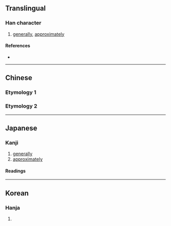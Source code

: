 {{character info/new}}
==Translingual==

===Han character===
{{Han char|rn=75|rad=木|as=10|sn=14|four=|canj=HUD,XHUD|ids=⿱既木,⿱旣木}}

# [[generally]], [[approximately]]

====References====
* {{Han ref|kx=0547.060|dkj=15363|dj=0935.030|hdz=21257.010|uh=69E9|ud=27113}}

----

==Chinese==

===Etymology 1===
{{zh-see|概|v}}

===Etymology 2===
{{zh-see|㮣|v}}

----

==Japanese==

===Kanji===

{{ja-kanji|grade=|rs=木10}}

# [[generally]]
# [[approximately]]

====Readings====
{{ja-readings
|on=がい, かい
|kun=とかき-, おおむ-ね, おもむき-
}}

----

==Korean==

===Hanja===
{{ko-hanja|hangeul=개|eumhun=|rv=gae|mr=kae|y=kay}}

# {{defn|lang=ko|sort=木10}}